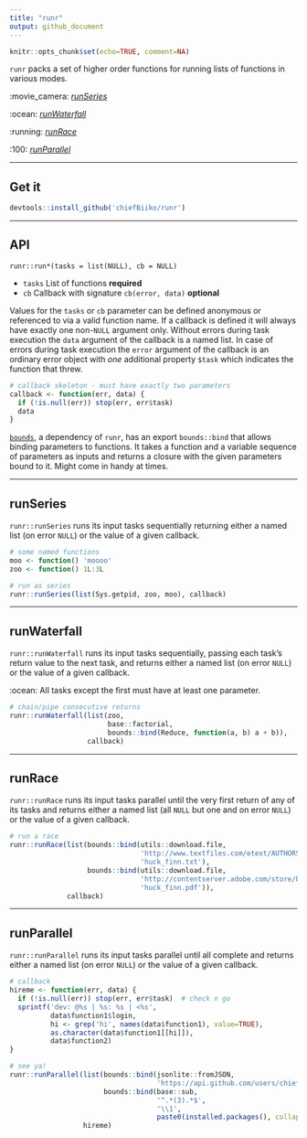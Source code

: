 ```yaml
---
title: "runr"
output: github_document
---
```


```r
knitr::opts_chunk$set(echo=TRUE, comment=NA)
```

`runr` packs a set of higher order functions for running lists of functions in various modes.

:movie_camera: *[runSeries]* 

:ocean: *[runWaterfall]* 

:running: *[runRace]* 

:100: *[runParallel]*

***

## Get it

```r
devtools::install_github('chiefBiiko/runr')
```

***

## API

`runr::run*(tasks = list(NULL), cb = NULL)`

+ `tasks` List of functions **required** 
+ `cb` Callback with signature `cb(error, data)` **optional**

Values for the `tasks` or `cb` parameter can be defined anonymous or referenced to via a valid function name. If a callback is defined it will always have exactly one non-`NULL` argument only. Without errors during task execution the `data` argument of the callback is a named list. In case of errors during task execution the `error` argument of the callback is an ordinary error object with *one* additional property `$task` which indicates the function that threw.

```r
# callback skeleton - must have exactly two parameters
callback <- function(err, data) {
  if (!is.null(err)) stop(err, err$task)
  data
}
```

[`bounds`](https://github.com/chiefBiiko/bounds), a dependency of `runr`, has an export `bounds::bind` that allows binding parameters to functions. It takes a function and a variable sequence of parameters as inputs and returns a closure with the given parameters bound to it. Might come in handy at times.

***

## runSeries

`runr::runSeries` runs its input tasks sequentially returning either a named list (on error `NULL`) or the value of a given callback.

```r
# some named functions
moo <- function() 'moooo'
zoo <- function() 1L:3L

# run as series
runr::runSeries(list(Sys.getpid, zoo, moo), callback)
 ```

***
 
## runWaterfall

`runr::runWaterfall` runs its input tasks sequentially, passing each task's return value to the next task, and returns either a named list (on error `NULL`) or the value of a given callback.

:ocean: All tasks except the first must have at least one parameter.

```r
# chain/pipe consecutive returns
runr::runWaterfall(list(zoo,
                        base::factorial,
                        bounds::bind(Reduce, function(a, b) a + b)),
                   callback)
```

***

## runRace

`runr::runRace` runs its input tasks parallel until the very first return of any of its tasks and returns either a named list (all `NULL` but one and on error `NULL`) or the value of a given callback.

```r
# run a race
runr::runRace(list(bounds::bind(utils::download.file, 
                                'http://www.textfiles.com/etext/AUTHORS/TWAIN/huck_finn',
                                'huck_finn.txt'), 
                   bounds::bind(utils::download.file, 
                                'http://contentserver.adobe.com/store/books/HuckFinn.pdf',
                                'huck_finn.pdf')), 
              callback)
```

***

## runParallel

`runr::runParallel` runs its input tasks parallel until all complete and returns either a named list (on error `NULL`) or the value of a given callback.

```r
# callback
hireme <- function(err, data) {
  if (!is.null(err)) stop(err, err$task)  # check n go
  sprintf('dev: @%s | %s: %s | <%s',
          data$function1$login,
          hi <- grep('hi', names(data$function1), value=TRUE),
          as.character(data$function1[[hi]]), 
          data$function2)
}

# see ya!
runr::runParallel(list(bounds::bind(jsonlite::fromJSON, 
                                    'https://api.github.com/users/chiefBiiko'), 
                       bounds::bind(base::sub, 
                                    '^.*(3).*$', 
                                    '\\1', 
                                    paste0(installed.packages(), collapse=''))), 
                  hireme)
```
